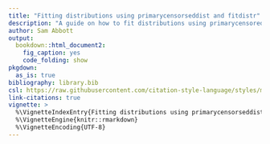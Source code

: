 ```yaml
---
title: "Fitting distributions using primarycensorseddist and fitdistr"
description: "A guide on how to fit distributions using primarycensoreddist."
author: Sam Abbott
output:
  bookdown::html_document2:
    fig_caption: yes
    code_folding: show
pkgdown:
  as_is: true
bibliography: library.bib
csl: https://raw.githubusercontent.com/citation-style-language/styles/master/apa-numeric-superscript-brackets.csl
link-citations: true
vignette: >
  %\VignetteIndexEntry{Fitting distributions using primarycensorseddist and fitdistr}
  %\VignetteEngine{knitr::rmarkdown}
  %\VignetteEncoding{UTF-8}
---
```

